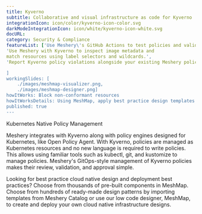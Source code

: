 ```yaml
---
title: Kyverno  
subtitle: Collaborative and visual infrastructure as code for Kyverno
integrationIcon: icon/color/kyverno-icon-color.svg
darkModeIntegrationIcon: icon/white/kyverno-icon-white.svg
docURL: 
category: Security & Compliance
featureList: ['Use Meshery\'s GitHub Actions to test policies and validate resources without need for the Kyverno CLI.',
'Use Meshery with Kyverno to inspect image metadata and 
match resources using label selectors and wildcards.',
'Report Kyverno policy violations alongside your existing Meshery policy reports.'

]
workingSlides: [
    ./images/meshmap-visualizer.png,
    ./images/meshmap-designer.png]
howItWorks: Block non-conformant resources
howItWorksDetails: Using MeshMap, apply best practice design templates for admission control over non-conformant resources.
published: true
---
```

<p>
    Kubernetes Native Policy Management
</p>
<p>
    Meshery integrates with Kyverno along with policy engines designed for Kubernetes, like Open Policy Agent. With Kyverno, policies are managed as Kubernetes resources and no new language is required to write policies. This allows using familiar tools such as kubectl, git, and kustomize to manage policies. Meshery's GitOps-style management of Kyverno policies makes their review, validation, and approval simple. 
</p>
<p>
    Looking for best practice cloud native design and deployment best practices? Choose from thousands of pre-built components in MeshMap. Choose from hundreds of ready-made design patterns by importing templates from Meshery Catalog or use our low code designer, MeshMap, to create and deploy your own cloud native infrastructure designs.
</p>